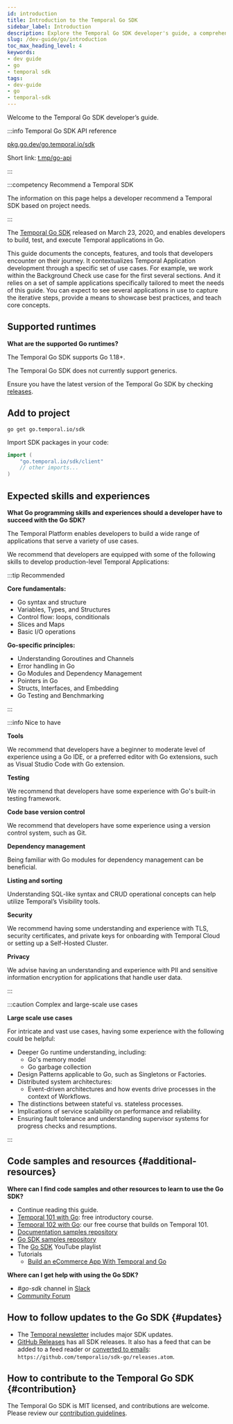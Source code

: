 ```yaml
---
id: introduction
title: Introduction to the Temporal Go SDK
sidebar_label: Introduction
description: Explore the Temporal Go SDK developer's guide, a comprehensive resource for building, testing, and executing Temporal applications in Go. Discover supported runtimes, recommended skills, and experiences, as well as code samples and resources.
slug: /dev-guide/go/introduction
toc_max_heading_level: 4
keywords:
- dev guide
- go
- temporal sdk
tags:
- dev-guide
- go
- temporal-sdk
---
```


Welcome to the Temporal Go SDK developer’s guide.

:::info Temporal Go SDK API reference

[pkg.go.dev/go.temporal.io/sdk](https://pkg.go.dev/go.temporal.io/sdk)

Short link: [t.mp/go-api](https://t.mp/go-api)

:::

:::competency Recommend a Temporal SDK

The information on this page helps a developer recommend a Temporal SDK based on project needs.

:::

The [Temporal Go SDK](https://github.com/temporalio/sdk-go) released on March 23, 2020, and enables developers to build, test, and execute Temporal applications in Go.

This guide documents the concepts, features, and tools that developers encounter on their journey.
It contextualizes Temporal Application development through a specific set of use cases.
For example, we work within the Background Check use case for the first several sections.
And it relies on a set of sample applications specifically tailored to meet the needs of this guide.
You can expect to see several applications in use to capture the iterative steps, provide a means to showcase best practices, and teach core concepts.

## Supported runtimes

**What are the supported Go runtimes?**

The Temporal Go SDK supports Go 1.18+.

The Temporal Go SDK does not currently support generics.

Ensure you have the latest version of the Temporal Go SDK by checking [releases](https://github.com/temporalio/sdk-go/releases).

## Add to project

```shell
go get go.temporal.io/sdk
```

Import SDK packages in your code:

```go
import (
    "go.temporal.io/sdk/client"
    // other imports...
)
```

## Expected skills and experiences

**What Go programming skills and experiences should a developer have to succeed with the Go SDK?**

The Temporal Platform enables developers to build a wide range of applications that serve a variety of use cases.

We recommend that developers are equipped with some of the following skills to develop production-level Temporal Applications:

:::tip Recommended

**Core fundamentals:**

- Go syntax and structure
- Variables, Types, and Structures
- Control flow: loops, conditionals
- Slices and Maps
- Basic I/O operations

**Go-specific principles:**

- Understanding Goroutines and Channels
- Error handling in Go
- Go Modules and Dependency Management
- Pointers in Go
- Structs, Interfaces, and Embedding
- Go Testing and Benchmarking

:::

:::info Nice to have

**Tools**

We recommend that developers have a beginner to moderate level of experience using a Go IDE, or a preferred editor with Go extensions, such as Visual Studio Code with Go extension.

**Testing**

We recommend that developers have some experience with Go's built-in testing framework.

**Code base version control**

We recommend that developers have some experience using a version control system, such as Git.

**Dependency management**

Being familiar with Go modules for dependency management can be beneficial.

**Listing and sorting**

Understanding SQL-like syntax and CRUD operational concepts can help utilize Temporal’s Visibility tools.

**Security**

We recommend having some understanding and experience with TLS, security certificates, and private keys for onboarding with Temporal Cloud or setting up a Self-Hosted Cluster.

**Privacy**

We advise having an understanding and experience with PII and sensitive information encryption for applications that handle user data.

:::

:::caution Complex and large-scale use cases

**Large scale use cases**

For intricate and vast use cases, having some experience with the following could be helpful:

- Deeper Go runtime understanding, including:
  - Go's memory model
  - Go garbage collection
- Design Patterns applicable to Go, such as Singletons or Factories.
- Distributed system architectures:
  - Event-driven architectures and how events drive processes in the context of Workflows.
- The distinctions between stateful vs. stateless processes.
- Implications of service scalability on performance and reliability.
- Ensuring fault tolerance and understanding supervisor systems for progress checks and resumptions.

:::

## Code samples and resources {#additional-resources}

**Where can I find code samples and other resources to learn to use the Go SDK?**

- Continue reading this guide.
- [Temporal 101 with Go](https://learn.temporal.io/courses/temporal_101/go): free introductory course.
- [Temporal 102 with Go](https://learn.temporal.io/courses/temporal_102/go): our free course that builds on Temporal 101.
- [Documentation samples repository](https://github.com/temporalio/documentation-samples-go)
- [Go SDK samples repository](https://github.com/temporalio/samples-go)
- The [Go SDK](https://www.youtube.com/watch?v=-KWutSkFda8&list=PLl9kRkvFJrlRYHYaTPnsvE46szyMIZLdk&pp=iAQB) YouTube playlist
- Tutorials
  - [Build an eCommerce App With Temporal and Go](https://learn.temporal.io/tutorials/go/ecommerce/)

**Where can I get help with using the Go SDK?**

- _#go-sdk_ channel in [Slack](https://t.mp/slack)
- [Community Forum](https://community.temporal.io/tag/go-sdk)

## How to follow updates to the Go SDK {#updates}

- The [Temporal newsletter](https://t.mp/news) includes major SDK updates.
- [GitHub Releases](https://github.com/temporalio/sdk-go/releases) has all SDK releases. It also has a feed that can be added to a feed reader or [converted to emails](https://blogtrottr.com/): `https://github.com/temporalio/sdk-go/releases.atom`.

## How to contribute to the Temporal Go SDK {#contribution}

The Temporal Go SDK is MIT licensed, and contributions are welcome.
Please review our [contribution guidelines](https://github.com/temporalio/sdk-go/blob/master/CONTRIBUTING.md).

